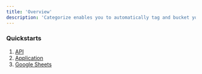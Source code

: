 ```yaml
---
title: 'Overview' 
description: 'Categorize enables you to automatically tag and bucket your data records for easier organization'
---
```


### Quickstarts

1. [API](/categorize/quickstart_API)
2. [Application](/categorize/quickstart_App)
3. [Google Sheets](/categorize/quickstart_GoogleSheet)